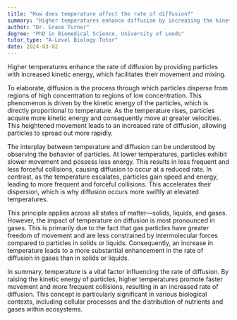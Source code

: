 ```yaml
---
title: "How does temperature affect the rate of diffusion?"
summary: "Higher temperatures enhance diffusion by increasing the kinetic energy of particles, leading to faster movement and mixing."
author: "Dr. Grace Turner"
degree: "PhD in Biomedical Science, University of Leeds"
tutor_type: "A-Level Biology Tutor"
date: 2024-03-02
---
```


Higher temperatures enhance the rate of diffusion by providing particles with increased kinetic energy, which facilitates their movement and mixing.

To elaborate, diffusion is the process through which particles disperse from regions of high concentration to regions of low concentration. This phenomenon is driven by the kinetic energy of the particles, which is directly proportional to temperature. As the temperature rises, particles acquire more kinetic energy and consequently move at greater velocities. This heightened movement leads to an increased rate of diffusion, allowing particles to spread out more rapidly.

The interplay between temperature and diffusion can be understood by observing the behavior of particles. At lower temperatures, particles exhibit slower movement and possess less energy. This results in less frequent and less forceful collisions, causing diffusion to occur at a reduced rate. In contrast, as the temperature escalates, particles gain speed and energy, leading to more frequent and forceful collisions. This accelerates their dispersion, which is why diffusion occurs more swiftly at elevated temperatures.

This principle applies across all states of matter—solids, liquids, and gases. However, the impact of temperature on diffusion is most pronounced in gases. This is primarily due to the fact that gas particles have greater freedom of movement and are less constrained by intermolecular forces compared to particles in solids or liquids. Consequently, an increase in temperature leads to a more substantial enhancement in the rate of diffusion in gases than in solids or liquids.

In summary, temperature is a vital factor influencing the rate of diffusion. By raising the kinetic energy of particles, higher temperatures promote faster movement and more frequent collisions, resulting in an increased rate of diffusion. This concept is particularly significant in various biological contexts, including cellular processes and the distribution of nutrients and gases within ecosystems.
    